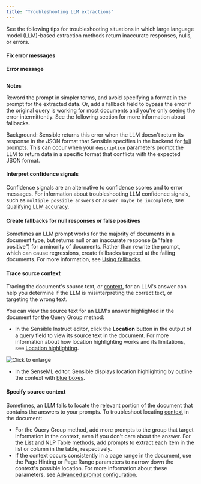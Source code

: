 ```yaml
---
title: "Troubleshooting LLM extractions"
---
```


See the following tips for troubleshooting situations in which large language model (LLM)-based extraction methods return inaccurate responses, nulls, or errors.

#### Fix error messages

**Error message**

```ConfigurationError: LLM response format is invalid
```
**Notes**

Reword the prompt in simpler terms, and avoid specifying a format in the prompt for the extracted data. Or, add a fallback field to bypass the error if the original query is working for most documents and you're only seeing the error intermittently. See the following section for more information about fallbacks.

Background: Sensible returns this error when the LLM doesn't return its response in the JSON format that Sensible specifies in the backend for [full prompts](/llm-based-extractions/advanced-prompt-configuration). This can occur when your `description` parameters prompt the LLM to return data in a specific format that conflicts with the expected JSON format.

#### Interpret confidence signals

Confidence signals are an alternative to confidence scores and to error messages. For information about troubleshooting LLM confidence signals, such as `multiple_possible_answers` or `answer_maybe_be_incomplete`, see [Qualifying LLM accuracy](/best-practices/qualifying-llm-accuracy).

#### Create fallbacks for null responses or false positives

Sometimes an LLM prompt works for the majority of documents in a document type, but returns null or an inaccurate response (a "false positive") for a minority of documents. Rather than rewrite the prompt, which can cause regressions, create fallbacks targeted at the failing documents. For more information, see [Using fallbacks](/best-practices/tutorials/using-fallbacks).

#### Trace source context

Tracing the document's source text, or [context](/llm-based-extractions/advanced-prompt-configuration#notes), for an LLM's answer can help you determine if the LLM is misinterpreting the correct text, or targeting the wrong text.

You can view the source text for an LLM's answer highlighted in the document for the Query Group method:

* In the Sensible Instruct editor, click the **Location** button in the output of a query field to view its source text in the document. For more information about how location highlighting works and its limitations, see [Location highlighting](/senseml-reference/llm-based-methods/query-group#notes).

![Click to enlarge](/images/location.png)

* In the SenseML editor, Sensible displays location highlighting by outline the context with [blue boxes](/layout-based-extractions/app-guide/color-coding).

#### Specify source context

Sometimes, an LLM fails to locate the relevant portion of the document that contains the answers to your prompts. To troubleshoot locating [context](/llm-based-extractions/advanced-prompt-configuration#notes) in the document:

* For the Query Group method, add more prompts to the group that target information in the context, even if you don't care about the answer. For the List and NLP Table methods, add prompts to extract each item in the list or column in the table, respectively.
* If the context occurs consistently in a page range in the document, use the Page Hinting or Page Range parameters to narrow down the context's possible location. For more information about these parameters, see [Advanced prompt configuration](/llm-based-extractions/advanced-prompt-configuration).
